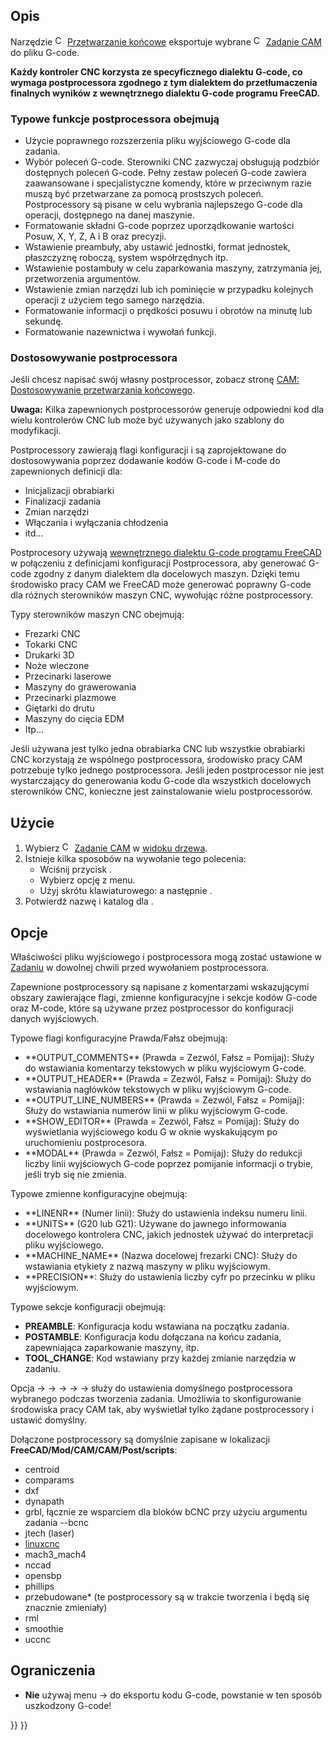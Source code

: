 <languages/>

{{Docnav
|[[CAM_Job/pl|Zadanie]]
|[[CAM_Sanity/pl|Bezpieczeństwo]]
|[[CAM_Workbench/pl|środowisko pracy CAM]]
|IconL=CAM_Job.svg
|IconR=CAM_Sanity.svg
|IconC=Workbench_CAM.svg
}}

{{GuiCommand/pl
|Name=CAM Post
|Name/pl=CAM: Przetwarzanie końcowe
|MenuLocation=CAM → Przetwarzanie końcowe
|Workbenches=[[CAM_Workbench/pl|CAM]]
|Shortcut={{KEY|P}} {{KEY|P}}
}}

<span id="Description"></span>
==Opis==

Narzędzie [[Image:CAM_Post.svg|16px]] [[CAM_Post/pl|Przetwarzanie końcowe]] eksportuje wybrane [[Image:CAM_Job.svg|16px]] [[CAM_Job/pl|Zadanie CAM]] do pliku G-code.

'''Każdy kontroler CNC korzysta ze specyficznego dialektu G-code, co wymaga postprocessora zgodnego z tym dialektem do przetłumaczenia finalnych wyników z wewnętrznego dialektu G-code programu FreeCAD.'''

<span id="Typical_functions_of_the_Postprocessor_include"></span>
=== Typowe funkcje postprocessora obejmują ===

* Użycie poprawnego rozszerzenia pliku wyjściowego G-code dla zadania.
* Wybór poleceń G-code. Sterowniki CNC zazwyczaj obsługują podzbiór dostępnych poleceń G-code. Pełny zestaw poleceń G-code zawiera zaawansowane i specjalistyczne komendy, które w przeciwnym razie muszą być przetwarzane za pomocą prostszych poleceń. Postprocessory są pisane w celu wybrania najlepszego G-code dla operacji, dostępnego na danej maszynie.
* Formatowanie składni G-code poprzez uporządkowanie wartości Posuw, X, Y, Z, A i B oraz precyzji.
* Wstawienie preambuły, aby ustawić jednostki, format jednostek, płaszczyznę roboczą, system współrzędnych itp.
* Wstawienie postambuły w celu zaparkowania maszyny, zatrzymania jej, przetworzenia argumentów.
* Wstawienie zmian narzędzi lub ich pominięcie w przypadku kolejnych operacji z użyciem tego samego narzędzia.
* Formatowanie informacji o prędkości posuwu i obrotów na minutę lub sekundę.
* Formatowanie nazewnictwa i wywołań funkcji.

<span id="Postprocessor_Customization"></span>
=== Dostosowywanie postprocessora ===

Jeśli chcesz napisać swój własny postprocessor, zobacz stronę [[CAM_Postprocessor_Customization/pl|CAM: Dostosowywanie przetwarzania końcowego]].

'''Uwaga:''' Kilka zapewnionych postprocessorów generuje odpowiedni kod dla wielu kontrolerów CNC lub może być używanych jako szablony do modyfikacji.

Postprocessory zawierają flagi konfiguracji i są zaprojektowane do dostosowywania poprzez dodawanie kodów G-code i M-code do zapewnionych definicji dla:
* Inicjalizacji obrabiarki
* Finalizacji zadania
* Zmian narzędzi
* Włączania i wyłączania chłodzenia
* itd...

Postprocesory używają [[CAM_scripting/pl#Wewnętrzny_format_G-code_programu_FreeCAD|wewnętrznego dialektu G-code programu FreeCAD]] w połączeniu z definicjami konfiguracji Postprocessora, aby generować G-code zgodny z danym dialektem dla docelowych maszyn. Dzięki temu środowisko pracy CAM we FreeCAD może generować poprawny G-code dla różnych sterowników maszyn CNC, wywołując różne postprocessory.

Typy sterowników maszyn CNC obejmują:
* Frezarki CNC
* Tokarki CNC
* Drukarki 3D
* Noże wleczone
* Przecinarki laserowe
* Maszyny do grawerowania
* Przecinarki plazmowe
* Giętarki do drutu
* Maszyny do cięcia EDM
* Itp...

Jeśli używana jest tylko jedna obrabiarka CNC lub wszystkie obrabiarki CNC korzystają ze wspólnego postprocessora, środowisko pracy CAM potrzebuje tylko jednego postprocessora. Jeśli jeden postprocessor nie jest wystarczający do generowania kodu G-code dla wszystkich docelowych sterowników CNC, konieczne jest zainstalowanie wielu postprocessorów.

<span id="Usage"></span>
==Użycie==

# Wybierz [[Image:CAM_Job.svg|16px]] [[CAM_Job/pl|Zadanie CAM]] w [[Tree_view/pl|widoku drzewa]].
# Istnieje kilka sposobów na wywołanie tego polecenia:
#* Wciśnij przycisk {{Button|[[Image:CAM_Post.svg|16px]] [[CAM_Post/pl|Przetwarzanie końcowe]]}}.
#* Wybierz opcję {{MenuCommand|CAM → [[Image:CAM_Post.svg|16px]] Przetwarzanie końcowe}} z menu.
#* Użyj skrótu klawiaturowego: {{KEY|P}} a następnie {{KEY|P}}.
# Potwierdź nazwę i katalog dla {{MenuCommand|Pliku wyjściowego}}.

<span id="Options"></span>
==Opcje==

Właściwości pliku wyjściowego i postprocessora mogą zostać ustawione w  [[CAM_Job/pl|Zadaniu]] w dowolnej chwili przed wywołaniem postprocessora.

Zapewnione postprocessory są napisane z komentarzami wskazującymi obszary zawierające flagi, zmienne konfiguracyjne i sekcje kodów G-code oraz M-code, które są używane przez postprocessor do konfiguracji danych wyjściowych.

Typowe flagi konfiguracyjne Prawda/Fałsz obejmują:
* **OUTPUT_COMMENTS** (Prawda = Zezwól, Fałsz = Pomijaj): Służy do wstawiania komentarzy tekstowych w pliku wyjściowym G-code.
* **OUTPUT_HEADER** (Prawda = Zezwól, Fałsz = Pomijaj): Służy do wstawiania nagłówków tekstowych w pliku wyjściowym G-code.
* **OUTPUT_LINE_NUMBERS** (Prawda = Zezwól, Fałsz = Pomijaj): Służy do wstawiania numerów linii w pliku wyjściowym G-code.
* **SHOW_EDITOR** (Prawda = Zezwól, Fałsz = Pomijaj): Służy do wyświetlania wyjściowego kodu G w oknie wyskakującym po uruchomieniu postprocesora.
* **MODAL** (Prawda = Zezwól, Fałsz = Pomijaj): Służy do redukcji liczby linii wyjściowych G-code poprzez pomijanie informacji o trybie, jeśli tryb się nie zmienia.

Typowe zmienne konfiguracyjne obejmują:
* **LINENR** (Numer linii): Służy do ustawienia indeksu numeru linii.
* **UNITS** (G20 lub G21): Używane do jawnego informowania docelowego kontrolera CNC, jakich jednostek używać do interpretacji pliku wyjściowego.
* **MACHINE_NAME** (Nazwa docelowej frezarki CNC): Służy do wstawiania etykiety z nazwą maszyny w pliku wyjściowym.
* **PRECISION**: Służy do ustawienia liczby cyfr po przecinku w pliku wyjściowym.

Typowe sekcje konfiguracji obejmują:
*'''PREAMBLE''': Konfiguracja kodu wstawiana na początku zadania.
*'''POSTAMBLE''': Konfiguracja kodu dołączana na końcu zadania, zapewniająca zaparkowanie maszyny, itp.
*'''TOOL_CHANGE''': Kod wstawiany przy każdej zmianie narzędzia w zadaniu.

Opcja {{KEY|Edycja}} → {{KEY|Preferencje...}} → {{KEY|CAM}} → {{KEY|Preferencje zadania}} → {{KEY|Domyślne}} → {{KEY|CAM}} służy do ustawienia domyślnego postprocessora wybranego podczas tworzenia zadania. Umożliwia to skonfigurowanie środowiska pracy CAM tak, aby wyświetlał tylko żądane postprocessory i ustawić domyślny. 

Dołączone postprocessory są domyślnie zapisane w lokalizacji '''FreeCAD/Mod/CAM/CAM/Post/scripts''':
*centroid
*comparams
*dxf
*dynapath
*grbl, łącznie ze wsparciem dla bloków bCNC przy użyciu argumentu zadania --bcnc
*jtech (laser)
*[http://linuxcnc.org/docs/html/gcode/g-code.html#gcode:g17-g19.1 linuxcnc] 
*mach3_mach4
*nccad
*opensbp
*phillips
*przebudowane* (te postprocessory są w trakcie tworzenia i będą się znacznie zmieniały)
*rml
*smoothie
*uccnc

<span id="Limitations"></span>
==Ograniczenia==

* '''Nie''' używaj menu {{KEY|Plik}} → {{KEY|Eksport}} do eksportu kodu G-code, powstanie w ten sposób uszkodzony G-code!


{{Docnav
|[[CAM_Job/pl|Zadanie]]
|[[CAM_Sanity/pl|Bezpieczeństwo]]
|[[CAM_Workbench/pl|środowisko pracy CAM]]
|IconL=CAM_Job.svg
|IconR=CAM_Sanity.svg
|IconC=Workbench_CAM.svg
}}

{{CAM_Tools_navi{{#translation:}}}}
{{Userdocnavi{{#translation:}}}}